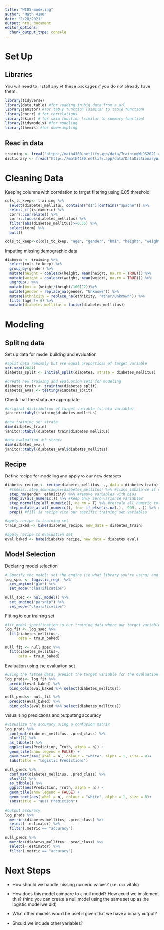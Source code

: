 ```yaml
---
title: "WIDS-modeling"
author: "Math 4180"
date: "2/28/2021"
output: html_document
editor_options: 
  chunk_output_type: console
---
```


# Set Up

## Libraries
You will need to install any of these packages if you do not already have them. 
```r
library(tidyverse)
library(data.table) #for reading in big data from a url
library(janitor) #for tably function (similar to table function)
library(corrr) # for correlations
library(skimr) # for skim function (similar to summary function)
library(tidymodels) #for modeling
library(themis) #for downsampling
```

## Read in data
```r
training <- fread("https://math4180.netlify.app/data/TrainingWiDS2021.csv")
dictionary <- fread("https://math4180.netlify.app/data/DataDictionaryWiDS2021.csv")
```

# Cleaning Data

Keeping columns with correlation to target filtering using 0.05 threshold
```r
cols_to_keep<- training %>%
  select(diabetes_mellitus, contains("d1")|contains("apache")) %>%
  select_if(is.numeric) %>%
  corrr::correlate() %>%
  corrr::focus(diabetes_mellitus) %>% 
  filter(abs(diabetes_mellitus)>=0.05) %>%
  select(term) %>%
  pull()

cols_to_keep<-c(cols_to_keep, "age", "gender", "bmi", "height", "weight", "pre_icu_los_days", "ethnicity", "diabetes_mellitus")

```

Imputing missing demographic data
```r
diabetes <- training %>%
  select(cols_to_keep) %>% 
  group_by(gender) %>%
  mutate(height = coalesce(height, mean(height, na.rm = TRUE))) %>%
  mutate(weight = coalesce(weight, mean(weight, na.rm = TRUE))) %>%
  ungroup() %>%
  mutate(bmi = (weight/(height/100)^2))%>%
  mutate(gender = replace_na(gender, "Unknown")) %>%
  mutate(ethnicity = replace_na(ethnicity, "Other/Unknown")) %>%
  filter(age != 0) %>%
  mutate(diabetes_mellitus = factor(diabetes_mellitus))
```

# Modeling

## Spliting data
Set up data for model building and evaluation 
```r
#split data randomly but use equal proportions of target variable
set.seed(2021)
diabetes_split <- initial_split(diabetes, strata = diabetes_mellitus)

#create new training and evaluation sets for modeling
diabetes_train <- training(diabetes_split)
diabetes_eval <- testing(diabetes_split)
```

Check that the strata are appropriate
```r
#original distribution of target variable (strata variable)
janitor::tabyl(training$diabetes_mellitus)

#new training set strata
dim(diabetes_train)
janitor::tabyl(diabetes_train$diabetes_mellitus)

#new evaluation set strata
dim(diabetes_eval)
janitor::tabyl(diabetes_eval$diabetes_mellitus)

```

## Recipe
Define recipe for modeling and apply to our new datasets
```r
diabetes_recipe <- recipe(diabetes_mellitus ~., data = diabetes_train) %>%
  #themis::step_downsample(diabetes_mellitus) %>% #class imbalance if not using strata in initial.split()
  step_rm(gender, ethnicity) %>% #remove variables with bias
  step_zv(all_numeric()) %>% #keep only zero-variance variables
  step_normalize(all_numeric(), na_rm = T) %>% #rescale all numeric to same scale while exclusing NAs (they would move the data)
  step_mutate_at(all_numeric(), fn=~ if_else(is.na(.), -999, . )) %>% #fill in all missing numeric with super extreme value AFTER we normalize 
  prep() #fill in recipe with our specific training set variables

#apply recipe to training set
train_baked <- bake(diabetes_recipe, new_data = diabetes_train)

#apply recipe to evaluation set
eval_baked <- bake(diabetes_recipe, new_data = diabetes_eval)


```

## Model Selection
Declaring model selection
```r
# Specify the model: set the engine (ie what library you're using) and set the mode (regression or classification)
log_spec <- logistic_reg() %>%
  set_engine("glm") %>%
  set_mode("classification")

null_spec <- null_model() %>%
  set_engine("parsnip") %>%
  set_mode("classification")
```

Fitting to our training set
```r
#fit model specification to our training data where our target variable is diabetes_mellitus
log_fit <- log_spec %>%
  fit(diabetes_mellitus~.,
      data = train_baked)

null_fit <- null_spec %>%
  fit(diabetes_mellitus~.,
      data = train_baked)
```

Evaluation using the evaluation set
```r
#using the fitted data, predict the target variable for the evaluation set
log_preds<- log_fit %>%
  predict(eval_baked) %>%
  bind_cols(eval_baked %>% select(diabetes_mellitus))

null_preds<- null_fit %>%
  predict(eval_baked) %>%
  bind_cols(eval_baked %>% select(diabetes_mellitus))
```

Visualizing predictions and outputting accuracy
```r
#visualize the accuracy using a confusion matrix
log_preds %>%
  conf_mat(diabetes_mellitus, .pred_class) %>%
  pluck(1) %>%
  as_tibble() %>%
  ggplot(aes(Prediction, Truth, alpha = n)) +
  geom_tile(show.legend = FALSE) +
  geom_text(aes(label = n), colour = "white", alpha = 1, size = 8)+
  labs(title = "Logistic Predictions")

null_preds %>%
  conf_mat(diabetes_mellitus, .pred_class) %>%
  pluck(1) %>%
  as_tibble() %>%
  ggplot(aes(Prediction, Truth, alpha = n)) +
  geom_tile(show.legend = FALSE) +
  geom_text(aes(label = n), colour = "white", alpha = 1, size = 8)+
  labs(title = "Null Prediction")
  
#output accuracy
log_preds %>%
  metrics(diabetes_mellitus, .pred_class) %>%
  select(-.estimator) %>%
  filter(.metric == "accuracy") 

null_preds %>%
  metrics(diabetes_mellitus, .pred_class) %>%
  select(-.estimator) %>%
  filter(.metric == "accuracy") 
```

# Next Steps

- How should we handle missing numeric values? (i.e. our vitals)

- How does this model compare to a null model? How could we implement this? (hint: you can create a null model using the same set up as the logistic model we did)

- What other models would be useful given that we have a binary output?

- Should we include other variables?